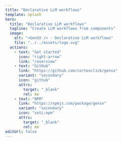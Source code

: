 ```yaml
---
title: "Declarative LLM workflows"
template: splash
hero:
  title: "Declarative LLM workflows"
  tagline: "Create LLM workflows from components"
  image:
    alt: "<GenSX /> - Declarative LLM workflows"
    file: "../../assets/logo.svg"
  actions:
    - text: "Get started"
      icon: "right-arrow"
      link: "/overview"
    - text: "GitHub"
      link: "https://github.com/cortexclick/gensx"
      variant: "secondary"
      icon: "github"
      attrs:
        target: "_blank"
        rel: me
    - text: "NPM"
      link: "https://npmjs.com/package/gensx"
      variant: "secondary"
      icon: "seti:npm"
      attrs:
        target: "_blank"
        rel: me
editUrl: false
---
```


<style>
{`
  .dot-background {
    position: fixed;
    inset: 0;
    z-index: -1;
    overflow: hidden;
  }

  .dot-background-mask {
    position: absolute;
    inset: 0;
    -webkit-mask-image: radial-gradient(circle at center, black 40%, transparent 70%);
    mask-image: radial-gradient(circle at center, black 40%, transparent 70%);
  }

  .dot-pattern {
    position: absolute;
    inset: 0;
    background-image: radial-gradient(circle at center, rgba(100,100,100,0.3) 1px, transparent 1px);
    background-size: 20px 20px;
  }
`}
</style>

<div class="dot-background">
  <div class="dot-background-mask">
    <div class="dot-pattern"></div>
  </div>
</div>
